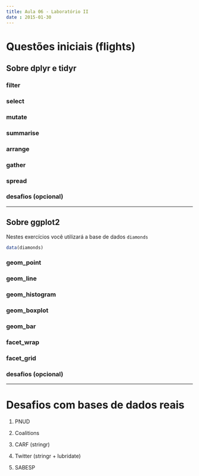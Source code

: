 ```yaml
---
title: Aula 06 - Laboratório II
date : 2015-01-30
--- 
```


# Questões iniciais (flights)

## Sobre dplyr e tidyr

### filter

### select

### mutate

### summarise

### arrange

### gather

### spread

### desafios (opcional)

---

## Sobre ggplot2

Nestes exercícios você utilizará a base de dados `diamonds`

```r
data(diamonds)
```

### geom_point

### geom_line

### geom_histogram

### geom_boxplot

### geom_bar

### facet_wrap

### facet_grid

### desafios (opcional)

---

# Desafios com bases de dados reais

1. PNUD

2. Coalitions

3. CARF (stringr)

4. Twitter (stringr + lubridate)

5. SABESP


